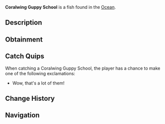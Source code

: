 {{FishInfobox
|image          = Coralwing Guppy School.png
|rarity         = Rare
|sea            = First Sea, Second Sea
|location       = [[Ocean]]
|sublocation    = 
|sources        = Fishing Net
|radar_location = 
|xp             = 1800
|weather        = Clear
|time           = Day
|season         = Summer, Autumn
|bait           = 
|base_weight    = 58
|base_value     = 2500
|weight_range   = 40
|base_chance    = 30
|base_resil     = 35
}}
'''Coralwing Guppy School''' is a {{Rarity|Rare}} fish found in the [[Ocean]].

== Description ==
{{Description|A school of awesome fish!|Bestiary Entry}}

== Obtainment ==
{{Description|Caught in oceans using a net.|Bestiary Hint}}

== Catch Quips ==
When catching a Coralwing Guppy School, the player has a chance to make one of the following exclamations:
* Wow, that's a lot of them!

== Change History ==
{{Change History|{{subst:Current Version}}}}

== Navigation ==
{{Fish Navbox|Ocean}}